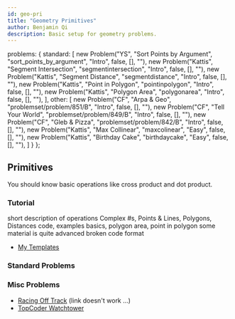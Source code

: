 ```yaml
---
id: geo-pri
title: "Geometry Primitives"
author: Benjamin Qi
description: Basic setup for geometry problems.
---
```



  problems: {
    standard: [
      new Problem("YS", "Sort Points by Argument", "sort_points_by_argument", "Intro", false, [], ""),
      new Problem("Kattis", "Segment Intersection", "segmentintersection", "Intro", false, [], ""),
      new Problem("Kattis", "Segment Distance", "segmentdistance", "Intro", false, [], ""),
      new Problem("Kattis", "Point in Polygon", "pointinpolygon", "Intro", false, [], ""),
      new Problem("Kattis", "Polygon Area", "polygonarea", "Intro", false, [], ""),
    ],
    other: [
      new Problem("CF", "Arpa & Geo", "problemset/problem/851/B", "Intro", false, [], ""),
      new Problem("CF", "Tell Your World", "problemset/problem/849/B", "Intro", false, [], ""),
      new Problem("CF", "Gleb & Pizza", "problemset/problem/842/B", "Intro", false, [], ""),
      new Problem("Kattis", "Max Collinear", "maxcolinear", "Easy", false, [], ""),
      new Problem("Kattis", "Birthday Cake", "birthdaycake", "Easy", false, [], ""),
    ]
  }
};

## Primitives

You should know basic operations like cross product and dot product. 

### Tutorial

<Resources>
  <Resource source="CF" title="C++ - std::complex" url="blog/entry/22175" starred>short description of operations</Resource>
  <Resource source="CPH" title="29 - Geometry" starred>Complex #s, Points & Lines, Polygons, Distances</Resource>
  <Resource source="CF" title="Point Struct" url="blog/entry/48122" starred>code, examples</Resource>
  <Resource source="cp-algo" title="Geometry - Elementary Operations" url="https://cp-algorithms.com/" starred></Resource>
  <Resource source="CPC" title="12 - geometry" url="12_geometry" starred>basics, polygon area, point in polygon</Resource>
  <Resource source="CF" title="vlecomte - Geometry Handbook" url="blog/entry/59129" starred>some material is quite advanced</Resource>
  <Resource source="TC" title="Basic Geometry Concepts Pts 1,2" url="geometry-concepts-basic-concepts">broken code format</Resource>
</Resources>

 - [My Templates](https://github.com/bqi343/USACO/tree/master/Implementations/content/geometry%20(13)/Primitives)

### Standard Problems

<Resources>
  <Resource source="IUSACO" title="14.2 - Segment Intersection"></Resource>
</Resources>

<Problems problems={metadata.problems.standard} />

### Misc Problems

<Problems problems={metadata.problems.other} />

   - [Racing Off Track](https://open.kattis.com/contests/acpc17open/problems/racingofftrack) (link doesn't work ...)
   - [TopCoder Watchtower](https://community.topcoder.com/stat?c=problem_statement&pm=2014&rd=4685)
